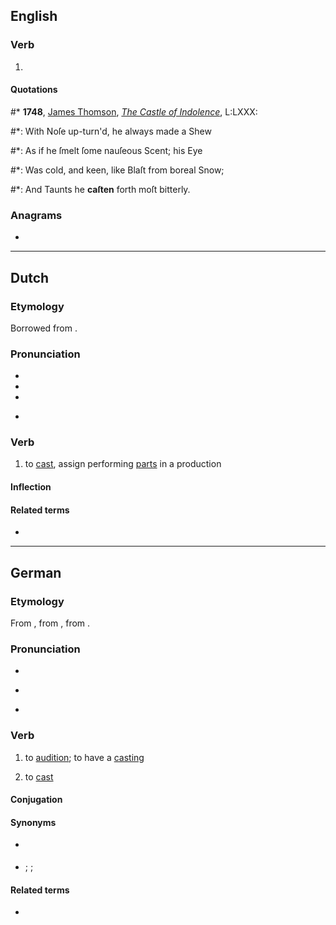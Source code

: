 ==English==

===Verb===
{{head|en|verb form}}

# {{lb|en|archaic|poetic}} {{past participle of|en|cast|nocat=1}}

====Quotations====
<!--appears to be simple past tense, not past participle in this quotation-->
#* '''1748''', [[w:James Thomson (poet)|James Thomson]], ''[[s:The Castle of Indolence|The Castle of Indolence]]'', L:LXXX:
#*: With Noſe up-turn'd, he always made a Shew
#*: As if he ſmelt ſome nauſeous Scent; his Eye
#*: Was cold, and keen, like Blaſt from boreal Snow;
#*: And Taunts he '''caſten''' forth moſt bitterly.

===Anagrams===
* {{anagrams|en|a=acenst|ascent|enacts|scante|secant|stance}}

----

==Dutch==

===Etymology===
Borrowed from {{bor|nl|en|cast}}.

===Pronunciation===
* {{IPA|nl|/ˈkɑstə(n)/|[ˈkɑːstə(n)]}}
* {{audio|nl|Nl-casten.ogg|Audio}}
* {{hyphenation|nl|cas|ten}}
* {{homophone|nl|kasten}} {{q|by the first pronunciation}}

===Verb===
{{nl-verb}}

# {{lb|nl|transitive}} to [[cast]], assign performing [[parts]] in a production

====Inflection====
{{nl-conj-wk|cast}}

====Related terms====
* {{l|nl|cast}}

----

==German==

===Etymology===
From {{bor|de|en|cast}}, from {{der|de|non|kasta}}, from {{der|de|gem-pro|*kastōną}}.

===Pronunciation===
* {{IPA|de|/ˈkaːstən/}}
* {{homophone|de|Karsten}} {{q|one pronunciation}}
* {{audio|de|De-casten.ogg|Audio}}

===Verb===
{{de-verb-weak|castet|castete|gecastet}}

# {{lb|de|transitive|or|intransitive}} to [[audition]]; to have a [[casting]] {{gloss|evaluate people for a perfoming part}}
#: {{ux|de|Es wurden drei Schauspieler für die Rolle '''gecastet''', aber keiner davon passte.|Three actors were '''auditioned''' for the part, but none of them seemed right.}}
# {{lb|de|transitive|less common, at least in non-specialist use}} to [[cast]] {{gloss|choose someone for a performing part}}
#: {{ux|de|Er wurde für die Rolle '''gecastet'''.|He was '''cast''' for the part.|inline=1}}

====Conjugation====
{{de-conj}}

====Synonyms====
* {{sense|audition}} {{l|de|[[vorsprechen]] [[lassen]]}}
* {{sense|cast}} {{l|de|besetzen}} {{q|the usual word}}; {{l|de|auswählen}}; {{l|de|verpflichten}}

====Related terms====
* {{l|de|Casting}}